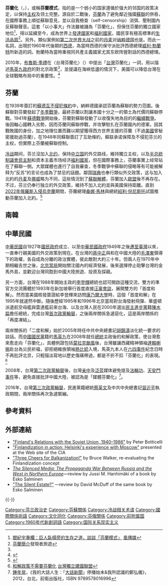 {{Multiple issues|
{{Expert needed|subject=政治|time=2021-10-8}}{{Refimprove|time=2018-05-20T02:19:16+00:00}}
{{地域中心|area=台海兩岸}}}}
{{noteTA
|1=zh-hans:苏德; zh-hk:蘇德; zh-tw:德蘇;
|2=zh-hans:勃兰特; zh-hk:勃蘭特; zh-tw:布蘭特;
}}
'''芬蘭化'''（{{lang-fi|Suomettuminen}}，{{lang-en|Finlandization}}），或稱'''芬蘭模式'''，指的是一个弱小的国家遵循於强大的邻国的政策决定，以保持[[主权|主权]]及领土完整。源自於二戰後，[[芬蘭|芬蘭]]為了避免鄰近強國[[蘇聯|蘇聯]]的併吞，在國際事務上順從蘇聯意見，並以自我檢查（self-censorship）消弭、壓制國內反蘇聯聲音。這套「以小事大」作法雖被譏為「芬蘭化」，但保住芬蘭的獨立國家地位<ref>[https://www.storm.mg/article/345220/ 閻紀宇專欄：巨人臥榻旁的生存之道，談談「芬蘭模式」] {{Wayback|url=https://www.storm.mg/article/345220/ |date=20190906130813 }} [[風傳媒|風傳媒]]</ref>，得以延續至今，成為世界上[[發達國家|發達國家]]和[[福利國家|福利國家]]，國民享有極高標準的[[生活品質|生活品質]]<ref>[http://traveㄈl104.com.tw/able3/nu/finland.htm 芬蘭簡介]{{Dead link|date=2020年1月 |bot=InternetArchiveBot |fix-attempted=yes }}發現者旅遊</ref>。另外，類似案例如[[第二次世界大战|第二次世界大战]]之前的[[丹麦|丹麦]]对[[纳粹德国|纳粹德国]]也是。而此一名詞，出現於1960年代後期的[[西德|西德]]，為當時西德的保守派批評西德總理[[威利·勃蘭特|威利·勃蘭特]]所新造的詞。勃蘭特為當時重視同共產主義國家尤其东欧阵營對話的西德總理。

2010年，[[布魯斯·季禮|布魯斯·季禮]]在〈台灣芬蘭化〉（{{Lang-en|Not So Dire Straits: How the Finlandization of Taiwan Benefits U.S.Security}}）中提出「[[臺灣|台灣]]芬蘭化」一詞，用以描述[[馬英九政府|馬英九政府]]的對北京政策<ref name=":0" />，並提議在海峽低盪的情況下，美國可以降低台灣在全球戰略布局中的重要性。<ref name=":0">{{Cite journal|title=Not So Dire Straits|url=https://www.foreignaffairs.com/articles/china/2010-01-01/not-so-dire-straits|last=Gilley|first=Bruce|date=2009-12-21|language=en-US|issn=0015-7120|journal=|access-date=2021-10-08|archive-date=2021-10-21|archive-url=https://web.archive.org/web/20211021095244/https://www.foreignaffairs.com/articles/china/2010-01-01/not-so-dire-straits|dead-url=no}}</ref>

== 芬蘭 ==
在1939年簽訂的[[蘇德互不侵犯條約|蘇德互不侵犯條約]]中，納粹德國承認芬蘭為蘇聯的勢力范圍。後蘇聯對芬蘭發起了[[冬季戰爭|冬季戰爭]]，最終芬蘭以割讓本國十分之一的領土為代價同蘇聯停戰。1941年[[蘇德戰爭|蘇德戰爭]]開始後，芬蘭對蘇聯發動了以收復失地為目的的[[繼續戰爭|繼續戰爭]]。後因軸心國轉入劣勢，因而芬蘭同蘇聯停戰，并攻擊駐扎在芬蘭國內的德軍。因其戰敗國的身份，加之地理位置而難以期望獲得西方世界支援的芬蘭（不過[[美國|美國]]曾秘密援助過芬蘭），在1948年同蘇聯簽訂了互助條約，蘇联承诺保障及不侵犯芬兰的主权，但實際上芬蘭被蘇聯控制。

[[冷战|冷战]]期间，芬兰沒加入[[北约|北约]]，保持[[中立国|中立国]]的外交路线，維持獨立主权，以及[[半总統制|半总統制]][[議會民主制|議會民主制]]和資本主義市场经济[[福利國家|福利國家]]，但在國際事務上，芬蘭事實上经常站在了蘇聯一側。大眾媒體也進行了自我審查，冬季戰爭中蘇聯的侵略等有可能被解释为“反苏”的言论也成為了禁忌的話題。鄰国[[瑞典|瑞典]]也奉行類似外交政策，这与加入北約的[[丹麦|丹麦]]及[[挪威|挪威]]略为不同，這些情況到了[[蘇聯解體|蘇聯解體]]，芬蘭加入[[歐盟|歐盟]]後不再存在。不过，芬兰仍奉行独立的外交政策，維持不加入北約並與美國保持距離。直到[[2022年俄羅斯入侵烏克蘭|2022年俄羅斯入侵烏克蘭]]期間，芬蘭總理[[桑娜·馬林|桑娜·馬林]]與總統[[紹利·倪尼斯托|紹利·倪尼斯托]]試圖推動芬蘭加入北約。<ref>{{cite press release|title=芬蘭政府確定要加入北約 歷史性決定盼增強安全|publisher=中央社|date=2020-05-12|url=https://www.cna.com.tw/news/aopl/202205120249.aspx|format=|language=zh|accessdate=|quote=}}</ref>

== 南韓 ==
{{expand section}}

== 中華民國 ==
{{POV-section}}
[[中華民國|中華民國]]自1927年[[國民政府|國民政府]]成立、以至[[中華民國政府|中華民國政府]]1949年之後[[中華民國政府遷台|遷至臺灣]]以來，一直奉行親美國的外交政策到現在。在台灣的[[蔣中正|蔣中正]]與和在中國大陸的[[毛澤東|毛澤東]]領導下的政權，各自成為分離的政治實體，彼此敵對大約三十年。但兩人在1970年中期相繼去世之後，[[中華人民共和國政府|北京當局]]開始關注國內的經濟發展，後來選擇停止砲擊台灣的金馬外島，並歡迎台灣同胞到中國大陸旅遊、投資及探親。

另一方面，台灣在1988年開始主政的[[李登輝|李登輝]]總統也認可開啟這種交流，雙方的準官方交流團體於1993年在新加坡舉行首度直接[[汪辜會談|汪辜會談]]，展開雙方的「首度和解」。然而當美國核發簽證給李登輝來訪問[[康乃爾大學|康乃爾大學]]時，這個「首度和解」在1995年就遽然中斷。隨後歷經1995年和1996年北京當局對台海發射飛彈、華盛頓派遣航空母艦與雷達艦前來台海、以及台灣人民在2000年選出[[民主進步黨|民主進步黨]]籍[[陳水扁|陳水扁]]擔任總統，完成台灣[[2000年中華民國總統選舉|首次政黨輪替]]，之後兩岸關係急遽惡化，這是兩岸關係的「再度凍結」。

兩岸關係的「二度和解」始於2005年時任中共中央總書記[[胡錦濤|胡錦濤]]淡化統一要求的談話。而[[中國國民黨|中國國民黨]]籍的[[馬英九|馬英九]]在2008年就任[[中華民國總統|總統]]主政後的和解政策，使台灣愈來愈走向「芬蘭化」，具體例證包括[[颱風莫拉克_(2009年)|莫拉克颱風]]後，台灣雖讓西藏精神領袖[[達賴喇嘛|達賴喇嘛]]赴台為災民祈福，卻拒絕維族領袖[[熱比婭|熱比婭]]入境，馬英九本人在[[六四事件|六四事件]]紀念日時不再批評北京，只輕描淡寫地以歷史傷痛帶過，都是不折不扣「芬蘭化」的表現。<ref>[https://www.wufi.org.tw/%E5%92%8C%E8%A7%A3%E6%94%BF%E7%AD%96%E4%B8%8D%E9%9C%80%E8%A6%81%E8%8A%AC%E8%98%AD%E5%8C%96/ 和解政策不需要芬蘭化] {{Wayback|url=https://www.wufi.org.tw/%E5%92%8C%E8%A7%A3%E6%94%BF%E7%AD%96%E4%B8%8D%E9%9C%80%E8%A6%81%E8%8A%AC%E8%98%AD%E5%8C%96/ |date=20200920003117 }} [[台灣獨立建國聯盟|台灣獨立建國聯盟]]{{争议来源}}</ref>

2008年，台灣[[2008年中華民國總統選舉|第二次政黨輪替]]後，台灣[[亲中媒體|亲中]]及[[泛藍|泛蓝]]媒体避免提及[[法輪功|法輪功]]、[[六四事件|天安門事件]]等，避免直接批評中國大陸，被認為是「媒體芬蘭化」<ref>[[鍾年晃|鍾年晃]]，《我的大話人生：「[[大話新聞|大話新聞]]」停播始末&我所認識的鄭弘儀》，2012，台北，前衛出版社，ISBN 9789578016996</ref>。

2016年，台灣[[2016年中華民國總統選舉|第三次政黨輪替]]，民進黨籍總統[[蔡英文|蔡英文]]及中共中央總書記[[習近平|習近平]]執政期間，兩岸關係再次急遽緊繃。

== 參考資料 ==
{{reflist}}

==外部連結==
* [http://www.loyno.edu/~history/journal/1985-6/documents/FinlandsRelationswiththeSovietUnion1940-1986.pdf "Finland's Relations with the Soviet Union, 1940–1986"] {{Wayback|url=http://www.loyno.edu/~history/journal/1985-6/documents/FinlandsRelationswiththeSovietUnion1940-1986.pdf |date=20160303200953 }} by Peter Botticelli
* [http://www.foia.cia.gov/sites/default/files/document_conversions/14/esau-55.pdf "Finlandization in action: Helsinki's experience with Moscow"] {{Wayback|url=http://www.foia.cia.gov/sites/default/files/document_conversions/14/esau-55.pdf |date=20160304001201 }} presented at the Web site of the CIA
* [http://www.enterstageright.com/archive/articles/0501balkanization.htm "Three Cheers for Balkanization!"] {{Wayback|url=http://www.enterstageright.com/archive/articles/0501balkanization.htm |date=20210227214839 }} by Bruce Walker, re-evaluating the Finlandization concept
* [https://web.archive.org/web/20040909012249/http://www.historycooperative.org/journals/ahr/105.1/br_158.html ''The Silenced Media: The Propaganda War Between Russia and the West in Northern Europe'']—review by Jussi M. Hanhimäki of a book by Esko Salminen
* [http://www.halldor.demon.co.uk/estate.htm "The Silent Estate?"] {{Wayback|url=http://www.halldor.demon.co.uk/estate.htm |date=20191003053336 }}—review by David McDuff of the same book by Esko Salminen
{{-}}
{{文化同化|state=collapsed}}

{{authority control}}
[[Category:芬兰政治史|Category:芬兰政治史]]
[[Category:芬蘇關係|Category:芬蘇關係]]
[[Category:冷战相关术语|Category:冷战相关术语]]
[[Category:國際關係術語|Category:國際關係術語]]
[[Category:文化同化|Category:文化同化]]
[[Category:芬俄關係|Category:芬俄關係]]
[[Category:前附属国|Category:前附属国]]
[[Category:1960年代新創詞語|Category:1960年代新創詞語]]
[[Category:国际关系现实主义|Category:国际关系现实主义]]